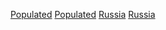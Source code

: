 {{Cat main|Types of inhabited localities in Russia}}
{{Commons cat|Populated places in Russia}}

[[Category:俄羅斯地理|Populated]]
[[Category:俄罗斯人口|Populated]]
[[Category:歐洲各國聚居地|Russia]]
[[Category:亞洲各國聚居地|Russia]]